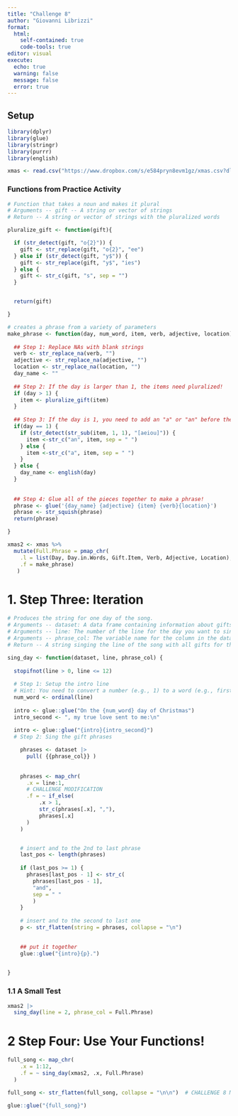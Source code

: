 ```yaml
---
title: "Challenge 8"
author: "Giovanni Librizzi"
format: 
  html: 
    self-contained: true
    code-tools: true
editor: visual
execute: 
  echo: true
  warning: false
  message: false
  error: true
---
```


## Setup

```r
library(dplyr)
library(glue)
library(stringr)
library(purrr)
library(english)
```

```r
xmas <- read.csv("https://www.dropbox.com/s/e584pryn8evm1gz/xmas.csv?dl=1")
```

### Functions from Practice Activity

```r
# Function that takes a noun and makes it plural
# Arguments -- gift -- A string or vector of strings
# Return -- A string or vector of strings with the pluralized words

pluralize_gift <- function(gift){

  if (str_detect(gift, "o{2}")) {
    gift <- str_replace(gift, "o{2}", "ee")
  } else if (str_detect(gift, "y$")) {
    gift <- str_replace(gift, "y$", "ies")
  } else {
    gift <- str_c(gift, "s", sep = "")
  }


  return(gift)

}

# creates a phrase from a variety of parameters
make_phrase <- function(day, num_word, item, verb, adjective, location) {
    
  ## Step 1: Replace NAs with blank strings
  verb <- str_replace_na(verb, "")
  adjective <- str_replace_na(adjective, "")
  location <- str_replace_na(location, "")
  day_name <- ""
  
  ## Step 2: If the day is larger than 1, the items need pluralized! 
  if (day > 1) {
    item <- pluralize_gift(item)
  }
  
  ## Step 3: If the day is 1, you need to add an "a" or "an" before the gift 
  if(day == 1) {
    if (str_detect(str_sub(item, 1, 1), "[aeiou]")) {
      item <-str_c("an", item, sep = " ")
    } else {
      item <-str_c("a", item, sep = " ")
    }
  } else {
    day_name <- english(day)
  }
  
  
  ## Step 4: Glue all of the pieces together to make a phrase! 
  phrase <- glue('{day_name} {adjective} {item} {verb}{location}')
  phrase <- str_squish(phrase)
  return(phrase)

}

xmas2 <- xmas %>%
  mutate(Full.Phrase = pmap_chr(
    .l = list(Day, Day.in.Words, Gift.Item, Verb, Adjective, Location), 
    .f = make_phrase)
   )
```

# 1. Step Three: Iteration

```r
# Produces the string for one day of the song.
# Arguments -- dataset: A data frame containing information about gifts
# Arguments -- line: The number of the line for the day you want to sing about
# Arguments -- phrase_col: The variable name for the column in the dataset that contains the song phrases
# Return -- A string singing the line of the song with all gifts for the given day.

sing_day <- function(dataset, line, phrase_col) {
  
  stopifnot(line > 0, line <= 12)
  
  # Step 1: Setup the intro line
  # Hint: You need to convert a number (e.g., 1) to a word (e.g., first)
  num_word <- ordinal(line)
  
  intro <- glue::glue("On the {num_word} day of Christmas")
  intro_second <- ", my true love sent to me:\n"
  
  intro <- glue::glue("{intro}{intro_second}")
  # Step 2: Sing the gift phrases

    phrases <- dataset |>
      pull( {{phrase_col}} )
    
    
    phrases <- map_chr(
      .x = line:1,
      # CHALLENGE MODIFICATION
      .f = ~ if_else(
          .x > 1, 
          str_c(phrases[.x], ","), 
          phrases[.x]
      ) 
    )


    # insert and to the 2nd to last phrase
    last_pos <- length(phrases)
    
    if (last_pos >= 1) {
      phrases[last_pos - 1] <- str_c(
        phrases[last_pos - 1], 
        "and", 
        sep = " "
        )
    }
    
    # insert and to the second to last one
    p <- str_flatten(string = phrases, collapse = "\n")
    

    ## put it together
    glue::glue("{intro}{p}.")
    

}

```

### 1.1 A Small Test

```r
xmas2 |>
  sing_day(line = 2, phrase_col = Full.Phrase)
```

# 

# 2 Step Four: Use Your Functions!

```r

full_song <- map_chr(
    .x = 1:12,
    .f = ~ sing_day(xmas2, .x, Full.Phrase)
  )

full_song <- str_flatten(full_song, collapse = "\n\n")  # CHALLENGE 8 MODIFICATION

glue::glue("{full_song}")

```
